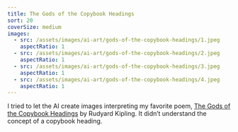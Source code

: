 ```yaml
---
title: The Gods of the Copybook Headings
sort: 20
coverSize: medium
images:
  - src: /assets/images/ai-art/gods-of-the-copybook-headings/1.jpeg
    aspectRatio: 1
  - src: /assets/images/ai-art/gods-of-the-copybook-headings/2.jpeg
    aspectRatio: 1
  - src: /assets/images/ai-art/gods-of-the-copybook-headings/3.jpeg
    aspectRatio: 1
  - src: /assets/images/ai-art/gods-of-the-copybook-headings/4.jpeg
    aspectRatio: 1
---
```


I tried to let the AI create images interpreting my favorite poem, [The Gods of the Copybook Headings](/interpretation-the-gods-of-the-copybook-headings/) by Rudyard Kipling. It didn’t understand the concept of a copybook heading.
